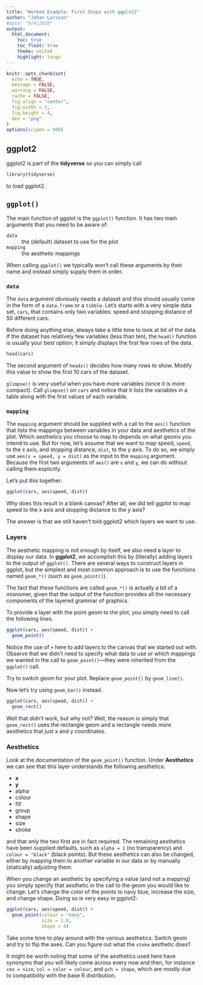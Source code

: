 ```yaml
---
title: "Worked Example: First Steps with ggplot2"
author: "Johan Larsson"
#date: "9/4/2020"
output: 
  html_document:
    toc: true
    toc_float: true
    theme: united
    highlight: tango
---
```


```r

knitr::opts_chunk$set(
  echo = TRUE,
  message = FALSE,
  warning = FALSE,
  cache = FALSE,
  fig.align = "center",
  fig.width = 5,
  fig.height = 4,
  dev = "png"
)
options(scipen = 999)
```

## ggplot2

ggplot2 is part of the **tidyverse** so you can simply call

```r
library(tidyverse) 
```

to load ggplot2. 

## `ggplot()`

The main function of ggplot is the `ggplot()` function. It has two main arguments that you need to be aware of:

`data`
: the (default) dataset to use for the plot

`mapping`
: the aesthetic mappings

When calling `ggplot()` we typically won't call these arguments by their name and instead simply supply them in order.

### `data`

The `data` argument obviously needs a dataset and this should usually come in the form of a `data.frame` or a `tibble`. Let's starts with a very simple data set, `cars`, that contains only two variables: speed and stopping distance of 50 different cars.

Before doing anything else, always take a little time to look at bit of the data. If the dataset has relatively few variables (less than ten), the `head()` function is usually your best option; it simply displays the first few rows of the data.

```r
head(cars)
```

The second argument of `heads()` decides how many rows to show. Modify this value to show the first 10 cars of the dataset.

`glimpse()` is very useful when you have more variables (since it is more compact). Call `glimpse()` on `cars` and notice that it lists the variables in a table along with the first values of each variable.

### `mapping`

The `mapping` argument should be supplied with a call to the `aes()` function that lists the mappings between variables in your data and aesthetics of the plot. Which aesthetics you choose to map to depends on what geoms you intend to use. But for now, let's assume that we want to map speed, `speed`, to the x axis, and stopping distance, `dist`, to the y axis. To do so, we simply use `aes(x = speed, y = dist)` as the input to the `mapping` argument. Because the first two arguments of `aes()` are `x` and `y`, we can do without calling them explicitly. 

Let's put this together:

```r
ggplot(cars, aes(speed, dist))
```

Why does this result in a blank canvas? After all, we did tell ggplot to map speed to the x axis and stopping distance to the y axis?

The answer is that we still haven't told ggplot2 which layers we want to use.

### Layers

The aesthetic mapping is not enough by itself, we also need a layer to display our data. In **ggplot2**, we accomplish this by (literally) adding layers to the output of `ggplot()`. There are several ways to construct layers in ggplot, but the simplest and most common approach is to use the functions named `geom_*()` (such as `geom_point()`).

The fact that these functions are called `geom_*()` is actually a bit of a misnomer, given that the output of the function provides all the necessary components of the layered grammar of graphics.

To provide a layer with the point geom to the plot, you simply need to call the following lines.

```r
ggplot(cars, aes(speed, dist)) +
  geom_point()
```

Notice the use of `+` here to add layers to the canvas that we started out with. Observe that we didn't need to specify what data to use or which mappings we wanted in the call to `geom_point()`---they were inherited from the `ggplot()` call. 

Try to switch geom for your plot. Replace `geom_point()` by `geom_line()`.

Now let's try using `geom_bar()` instead.

```r
ggplot(cars, aes(speed, dist)) +
  geom_rect()
```

Well that didn't work, but why not? Well, the reason is simply that `geom_rect()` uses the rectangle geom and a rectangle needs more aesthetics that just x and y coordinates.

### Aesthetics

Look at the documentation of the `geom_point()` function. Under **Aesthetics** we can see that this layer understands the following aesthetics:

- **x**
- **y**
- alpha
- colour
- fill
- group
- shape
- size
- stroke

and that only the two first are in fact required. The remaining aesthetics have been supplied defaults, such as `alpha = 1` (no transparency) and `colour = "black"` (black points). But these aesthetics can also be changed, either by mapping them to another variable in our data or by manually (statically) adjusting them. 

When you change an aesthetic by specifying a value (and not a mapping) you simply specify that aesthetic in the call to the geom you would like to change. Let's change the color of the points to navy blue, increase the size, and change shape. Doing so is very easy in ggplot2:

```r
ggplot(cars, aes(speed, dist)) +
  geom_point(colour = "navy",
             size = 1.8,
             shape = 4)
```

Take some time to play around with the various aesthetics. Switch geom and try to flip the axes. Can you figure out what the `stoke` aesthetic does?

It might be worth noting that some of the aesthetics used here have synonyms that you will likely come across every now and then, for instance `cex = size`, `col = color = colour`, and `pch = shape`, which are mostly due to compatibility with the base R distribution.
